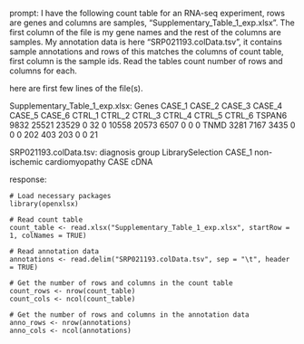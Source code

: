 prompt:
I have the following count table for an RNA-seq experiment, rows are genes and columns are samples, "Supplementary_Table_1_exp.xlsx". The first column of the file is my gene names and the rest of the columns are samples. My annotation data is here  "SRP021193.colData.tsv", it contains sample annotations and rows of this matches the columns of count table, first column is the sample ids. Read the tables count number of rows and columns for each.

here are first few lines of the file(s).

Supplementary_Table_1_exp.xlsx:
Genes	CASE_1	CASE_2	CASE_3	CASE_4	CASE_5	CASE_6	CTRL_1	CTRL_2	CTRL_3	CTRL_4	CTRL_5	CTRL_6
TSPAN6	9832	25521	23529	0	32	0	10558	20573	6507	0	0	 0
TNMD	3281	 7167	 3435	0	 0	0	  202	  403	 203	0	0	21


SRP021193.colData.tsv:
diagnosis	group	LibrarySelection
CASE_1	non-ischemic cardiomyopathy	CASE	cDNA


response:
```
# Load necessary packages
library(openxlsx)

# Read count table
count_table <- read.xlsx("Supplementary_Table_1_exp.xlsx", startRow = 1, colNames = TRUE)

# Read annotation data
annotations <- read.delim("SRP021193.colData.tsv", sep = "\t", header = TRUE)

# Get the number of rows and columns in the count table
count_rows <- nrow(count_table)
count_cols <- ncol(count_table)

# Get the number of rows and columns in the annotation data
anno_rows <- nrow(annotations)
anno_cols <- ncol(annotations)
```
